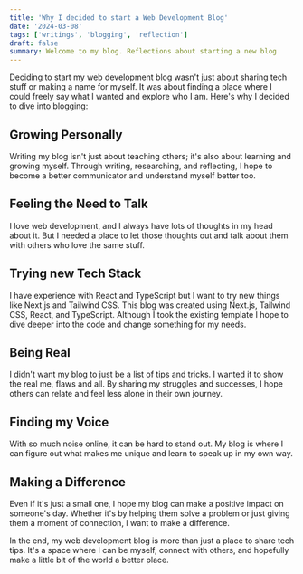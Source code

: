 ```yaml
---
title: 'Why I decided to start a Web Development Blog'
date: '2024-03-08'
tags: ['writings', 'blogging', 'reflection']
draft: false
summary: Welcome to my blog. Reflections about starting a new blog
---
```


Deciding to start my web development blog wasn't just about sharing tech stuff or making a name for myself. It was about finding a place where I could freely say what I wanted and explore who I am. Here's why I decided to dive into blogging:

## Growing Personally

Writing my blog isn't just about teaching others; it's also about learning and growing myself. Through writing, researching, and reflecting, I hope to become a better communicator and understand myself better too.

## Feeling the Need to Talk

I love web development, and I always have lots of thoughts in my head about it. But I needed a place to let those thoughts out and talk about them with others who love the same stuff.

## Trying new Tech Stack

I have experience with React and TypeScript but I want to try new things like Next.js and Tailwind CSS. This blog was created using Next.js, Tailwind CSS, React, and TypeScript. Although I took the existing template I hope to dive deeper into the code and change something for my needs.

## Being Real

I didn't want my blog to just be a list of tips and tricks. I wanted it to show the real me, flaws and all. By sharing my struggles and successes, I hope others can relate and feel less alone in their own journey.

## Finding my Voice

With so much noise online, it can be hard to stand out. My blog is where I can figure out what makes me unique and learn to speak up in my own way.

## Making a Difference

Even if it's just a small one, I hope my blog can make a positive impact on someone's day. Whether it's by helping them solve a problem or just giving them a moment of connection, I want to make a difference.

In the end, my web development blog is more than just a place to share tech tips. It's a space where I can be myself, connect with others, and hopefully make a little bit of the world a better place.
